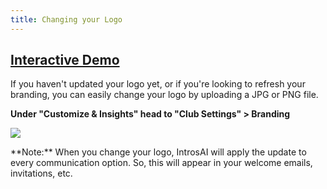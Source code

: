 ```yaml
---
title: Changing your Logo
---
```


[Interactive Demo](https://intros-ai.navattic.com/hj3s0ntm)
-----------------------------------------------------------

If you haven't updated your logo yet, or if you're looking to refresh your branding, you can easily change your logo by uploading a JPG or PNG file.

**Under "Customize & Insights" head to "Club Settings" > Branding**

![](/images/changing-your-logo-1.png)

<Note>
**Note:** When you change your logo, IntrosAI will apply the update to every communication option. So, this will appear in your welcome emails, invitations, etc.
</Note>
